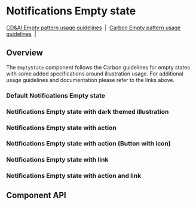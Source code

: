 
# Notifications Empty state

[CD&AI Empty pattern usage guidelines](https://pages.github.ibm.com/cdai-design/pal/patterns/empty-state/usage/)
&nbsp;|&nbsp;
[Carbon Empty pattern usage guidelines](https://www.carbondesignsystem.com/patterns/empty-states-pattern/)
&nbsp;|&nbsp;

## Overview

The `EmptyState` component follows the Carbon guidelines for empty states with
some added specifications around illustration usage. For additional usage
guidelines and documentation please refer to the links above.

### Default Notifications Empty state

<Preview>
  <Story
    id={getStorybookSlug(
      pkg,
      `emptystates-${NotificationsEmptyState.displayName}`,
      'default'
    )}
  />
</Preview>

### Notifications Empty state with dark themed illustration

<Preview>
  <Story
    id={getStorybookSlug(
      pkg,
      `emptystates-${NotificationsEmptyState.displayName}`,
      'with-dark-mode-illustration'
    )}
  />
</Preview>

### Notifications Empty state with action

<Preview>
  <Story
    id={getStorybookSlug(
      pkg,
      `emptystates-${NotificationsEmptyState.displayName}`,
      'with-action'
    )}
  />
</Preview>

### Notifications Empty state with action (Button with icon)

<Preview>
  <Story
    id={getStorybookSlug(
      pkg,
      `emptystates-${NotificationsEmptyState.displayName}`,
      'with-action-icon-button'
    )}
  />
</Preview>

### Notifications Empty state with link

<Preview>
  <Story
    id={getStorybookSlug(
      pkg,
      `emptystates-${NotificationsEmptyState.displayName}`,
      'with-link'
    )}
  />
</Preview>

### Notifications Empty state with action and link

<Preview>
  <Story
    id={getStorybookSlug(
      pkg,
      `emptystates-${NotificationsEmptyState.displayName}`,
      'with-action-and-link'
    )}
  />
</Preview>

## Component API

<Props />
